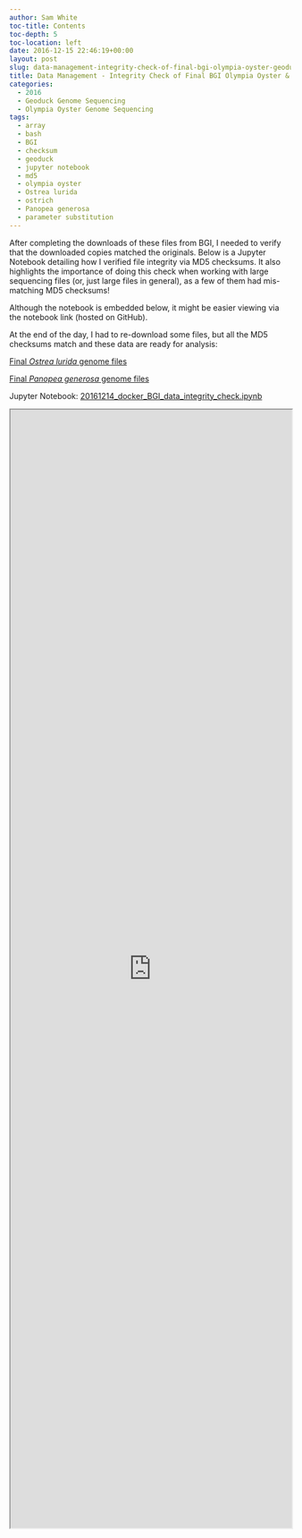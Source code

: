 ```yaml
---
author: Sam White
toc-title: Contents
toc-depth: 5
toc-location: left
date: 2016-12-15 22:46:19+00:00
layout: post
slug: data-management-integrity-check-of-final-bgi-olympia-oyster-geoduck-data
title: Data Management - Integrity Check of Final BGI Olympia Oyster & Geoduck Data
categories:
  - 2016
  - Geoduck Genome Sequencing
  - Olympia Oyster Genome Sequencing
tags:
  - array
  - bash
  - BGI
  - checksum
  - geoduck
  - jupyter notebook
  - md5
  - olympia oyster
  - Ostrea lurida
  - ostrich
  - Panopea generosa
  - parameter substitution
---
```


After completing the downloads of these files from BGI, I needed to verify that the downloaded copies matched the originals. Below is a Jupyter Notebook detailing how I verified file integrity via MD5 checksums. It also highlights the importance of doing this check when working with large sequencing files (or, just large files in general), as a few of them had mis-matching MD5 checksums!

Although the notebook is embedded below, it might be easier viewing via the notebook link (hosted on GitHub).

At the end of the day, I had to re-download some files, but all the MD5 checksums match and these data are ready for analysis:

[Final _Ostrea lurida_ genome files](https://owl.fish.washington.edu/O_lurida_genome_assemblies_BGI/20161201/cdts-hk.genomics.cn/Ostrea_lurida/)

[Final _Panopea generosa_ genome files](https://owl.fish.washington.edu/P_generosa_genome_assemblies_BGI/20161201/cdts-hk.genomics.cn/Panopea_generosa/)

Jupyter Notebook: [20161214_docker_BGI_data_integrity_check.ipynb](https://github.com/sr320/LabDocs/blob/master/jupyter_nbs/sam/20161214_docker_BGI_data_integrity_check.ipynb)

<iframe src="https://nbviewer.org/github/sr320/LabDocs/blob/master/jupyter_nbs/sam/20161214_docker_BGI_data_integrity_check.ipynb" width="100%" height="2000" scrolling="yes"></iframe>
